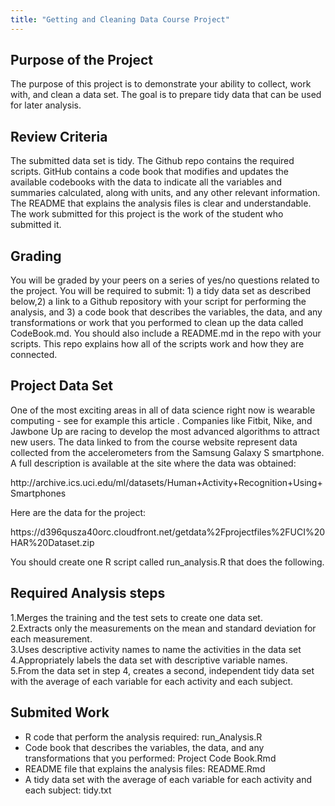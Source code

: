 ```yaml
---
title: "Getting and Cleaning Data Course Project"
---
```


## Purpose of the Project
The purpose of this project is to demonstrate your ability to collect, work with, and clean a data set. The goal is to prepare tidy data that can be used for later analysis.

## Review Criteria 
The submitted data set is tidy.
The Github repo contains the required scripts.
GitHub contains a code book that modifies and updates the available codebooks with the data to indicate all the variables and summaries calculated, along with units, and any other relevant information.
The README that explains the analysis files is clear and understandable.
The work submitted for this project is the work of the student who submitted it.

## Grading
You will be graded by your peers on a series of yes/no questions related to the project. You will be required to submit: 
1) a tidy data set as described below,2) a link to a Github repository with your script for performing the analysis, and 3) a code book that describes the variables, the data, and any transformations or work that you performed to clean up the data called CodeBook.md. You should also include a README.md in the repo with your scripts. This repo explains how all of the scripts work and how they are connected.

## Project Data Set
One of the most exciting areas in all of data science right now is wearable computing - see for example this article . Companies like Fitbit, Nike, and Jawbone Up are racing to develop the most advanced algorithms to attract new users. The data linked to from the course website represent data collected from the accelerometers from the Samsung Galaxy S smartphone. A full description is available at the site where the data was obtained:

http://archive.ics.uci.edu/ml/datasets/Human+Activity+Recognition+Using+Smartphones

Here are the data for the project:

https://d396qusza40orc.cloudfront.net/getdata%2Fprojectfiles%2FUCI%20HAR%20Dataset.zip

You should create one R script called run_analysis.R that does the following.

## Required Analysis steps
1.Merges the training and the test sets to create one data set.  
2.Extracts only the measurements on the mean and standard deviation for each measurement.  
3.Uses descriptive activity names to name the activities in the data set  
4.Appropriately labels the data set with descriptive variable names.  
5.From the data set in step 4, creates a second, independent tidy data set with the average of each variable for each activity and each subject.  

## Submited Work
* R code that perform the analysis required: run_Analysis.R
* Code book that describes the variables, the data, and any transformations that you performed: Project Code Book.Rmd  
* README file that explains the analysis files: README.Rmd
* A tidy data set with the average of each variable for each activity and each subject: tidy.txt



